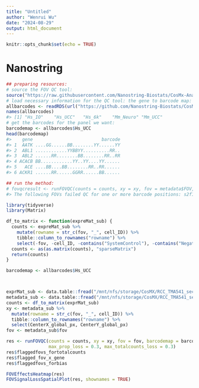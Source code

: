 ```yaml
---
title: "Untitled"
author: "Wenrui Wu"
date: "2024-08-29"
output: html_document
---
```


```r
knitr::opts_chunk$set(echo = TRUE)
```

# Nanostring
```r
## preparing resources:
# source the FOV QC tool:
source("https://raw.githubusercontent.com/Nanostring-Biostats/CosMx-Analysis-Scratch-Space/Main/_code/FOV%20QC/FOV%20QC%20utils.R")
# load necessary information for the QC tool: the gene to barcode map:
allbarcodes <- readRDS(url("https://github.com/Nanostring-Biostats/CosMx-Analysis-Scratch-Space/raw/Main/_code/FOV%20QC/barcodes_by_panel.RDS"))
names(allbarcodes)
#> [1] "Hs_IO"    "Hs_UCC"   "Hs_6k"    "Mm_Neuro" "Mm_UCC"
# get the barcodes for the panel we want:
barcodemap <- allbarcodes$Hs_UCC
head(barcodemap)
#>    gene                          barcode
#> 1  AATK ....GG......BB........YY......YY
#> 2  ABL1 ............YYBBYY..........RR..
#> 3  ABL2 ......RR........BB........RR..RR
#> 4 ACACB BB............YY..YY....YY......
#> 5   ACE ....BB....BB........RR..RR......
#> 6 ACKR1 ......RR......GGRR......BB......

## run the method:
# fovqcresult <- runFOVQC(counts = counts, xy = xy, fov = metadata$FOV, barcodemap = barcodemap, max_prop_loss = 0.3) 
#> The following FOVs failed QC for one or more barcode positions: s2f11
```


```r

library(tidyverse)
library(Matrix)

df_to_matrix <- function(expreMat_sub) {
  counts <- expreMat_sub %>% 
    mutate(rowname = str_c(fov, "_", cell_ID)) %>% 
    tibble::column_to_rownames("rowname") %>% 
    select(-fov, -cell_ID, -contains("SystemControl"), -contains("Negative"))
  counts <- as(as.matrix(counts), "sparseMatrix")
  return(counts)
}

barcodemap <- allbarcodes$Hs_UCC



exprMat_sub <- data.table::fread("/mnt/nfs/storage/CosMX/RCC_TMA541_section07_v132/AtoMx/flatFiles/BPC23NE_HTMA541_Section7_2ugml/BPC23NE_HTMA541_Section7_2ugml_exprMat_file.csv.gz")
metadata_sub <- data.table::fread("/mnt/nfs/storage/CosMX/RCC_TMA541_section07_v132/AtoMx/flatFiles/BPC23NE_HTMA541_Section7_2ugml/BPC23NE_HTMA541_Section7_2ugml_metadata_file.csv.gz")
counts <- df_to_matrix(exprMat_sub)
xy <- metadata_sub %>% 
  mutate(rowname = str_c(fov, "_", cell_ID)) %>% 
  tibble::column_to_rownames("rowname") %>% 
  select(CenterX_global_px, CenterY_global_px)
fov <- metadata_sub$fov

res <- runFOVQC(counts = counts, xy = xy, fov = fov, barcodemap = barcodemap,
                max_prop_loss = 0.3, max_totalcounts_loss = 0.3) 
res$flaggedfovs_fortotalcounts
res$flagged_fov_x_gene
res$flaggedfovs_forbias

FOVEffectsHeatmap(res) 
FOVSignalLossSpatialPlot(res, shownames = TRUE) 
```

